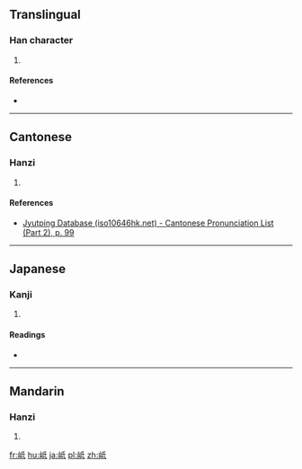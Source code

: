 ==Translingual==

===Han character===
{{Han char|rn=46|rad=山|as=05|sn=8|four=|canj=山竹心一 (UHPM), 山竹女戈 (UHVI), X山竹女戈 (XUHVI)|ids=⿰[[山]][[氐]]}}

# {{defn|Han|sort=山05}}

====References====
* {{Han ref|kx=0310.071|dkj=08017|hdz=10768.070|uh=5CBB|ud=23739}}

----

==Cantonese==

===Hanzi===
{{yue-hanzi|jyut=[[ci4]]|y=chi4}}

# {{defn|lang=yue|sort=山05}}

====References====
* [http://www.iso10646hk.net/jp/document/download.jsp Jyutping Database (iso10646hk.net) - Cantonese Pronunciation List (Part 2), p. 99]

----

==Japanese==

===Kanji===
{{ja-kanji|grade=|rs=山05}}

# {{defn|lang=ja|sort=山05}}

====Readings====
* {{ja-readings|on=[[じ]] (ji), [[に]] (ni)|kun=}}

----

==Mandarin==

===Hanzi===
{{cmn-hanzi|pin=[[chí]] ([[chi2]])|wg=ch'ih<sup>2</sup>}}

# {{defn|lang=cmn|sort=山05}}

[[fr:岻]]
[[hu:岻]]
[[ja:岻]]
[[pl:岻]]
[[zh:岻]]